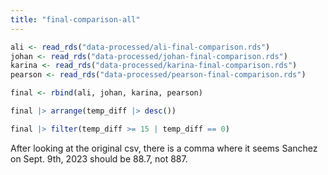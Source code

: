 ```yaml
---
title: "final-comparison-all"
---
```


```r
ali <- read_rds("data-processed/ali-final-comparison.rds")
johan <- read_rds("data-processed/johan-final-comparison.rds")
karina <- read_rds("data-processed/karina-final-comparison.rds")
pearson <- read_rds("data-processed/pearson-final-comparison.rds")


```

```r
final <- rbind(ali, johan, karina, pearson)

final |> arrange(temp_diff |> desc())

final |> filter(temp_diff >= 15 | temp_diff == 0)
```

After looking at the original csv, there is a comma where it seems Sanchez on Sept. 9th, 2023 should be 88.7, not 887. 